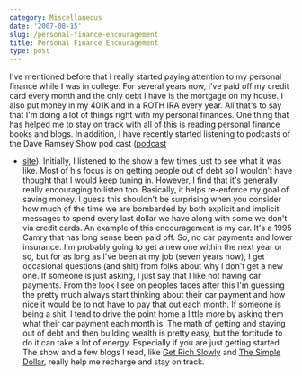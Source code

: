 ```yaml
---
category: Miscellaneous
date: '2007-08-15'
slug: /personal-finance-encouragement
title: Personal Finance Encouragement
type: post
---
```



I've mentioned before that I really started paying attention to my
personal finance while I was in college. For several years now,
I've paid off my credit card every month and the only debt I have
is the mortgage on my house. I also put money in my 401K and in a
ROTH IRA every year. All that's to say that I'm doing a lot of
things right with my personal finances. One thing that has helped
me to stay on track with all of this is reading personal finance
books and blogs. In addition, I have recently started listening to
podcasts of the Dave Ramsey Show pod cast
([podcast](http://www.daveramsey.com/media/audio/podcast/podcast.xml)
- [site](http://www.daveramsey.com/)). Initially, I listened to the
show a few times just to see what it was like. Most of his focus is
on getting people out of debt so I wouldn't have thought that I
would keep tuning in. However, I find that it's generally really
encouraging to listen too. Basically, it helps re-enforce my goal
of saving money. I guess this shouldn't be surprising when you
consider how much of the time we are bombarded by both explicit and
implicit messages to spend every last dollar we have along with
some we don't via credit cards. An example of this encouragement is
my car. It's a 1995 Camry that has long sense been paid off. So, no
car payments and lower insurance. I'm probably going to get a new
one within the next year or so, but for as long as I've been at my
job (seven years now), I get occasional questions (and shit) from
folks about why I don't get a new one. If someone is just asking, I
just say that I like not having car payments. From the look I see
on peoples faces after this I'm guessing the pretty much always
start thinking about their car payment and how nice it would be to
not have to pay that out each month. If someone is being a shit, I
tend to drive the point home a little more by asking them what
their car payment each month is. The math of getting and staying
out of debt and then building wealth is pretty easy, but the
fortitude to do it can take a lot of energy. Especially if you are
just getting started. The show and a few blogs I read, like
[Get Rich Slowly](http://www.getrichslowly.org/blog/) and
[The Simple Dollar](http://www.thesimpledollar.com/), really help
me recharge and stay on track.